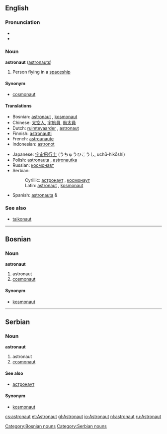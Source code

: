 ==English==
===Pronunciation===
*{{IPA|/ˈœstɹənɑt/ (''Canadian'')}}
*{{audio|en-ca-astronaut.ogg|Audio (CA)}}

=== Noun ===
'''astronaut''' ([[astronauts]])

#Person flying in a [[spaceship]]

====Synonym====
*[[cosmonaut]]

====Translations====
{{top}}
*Bosnian: [[astronaut#Bosnian|astronaut]] {{m}}, [[kosmonaut#Bosnian|kosmonaut]] {{m}}
*Chinese: [[太空人]], [[宇航員]], [[航太員]]
*Dutch: [[ruimtevaarder]] {{m}}, [[astronaut]] {{m}}
*Finnish: [[astronautti]]
*French: [[astrounaute]] {{m}}
*Indonesian: [[astronot]]
{{mid}}
*Japanese: [[宇宙飛行士]] (うちゅうひこうし, uchū-hikōshi)
*Polish: [[astronauta]] {{m}}, [[astronautka]] {{f}}
*Russian: [[космонавт]]
*Serbian:
*:Cyrillic: [[астронаут#Serbian|астронаут]] {{m}}, [[космонаут#Serbian|космонаут]] {{m}}
*:Latin: [[astronaut#Serbian|astronaut]] {{m}}, [[kosmonaut#Serbian|kosmonaut]] {{m}}
*Spanish: [[astronauta]] {{m}} & {{f}}
{{bottom}}

===See also===
*[[taikonaut]]

----

==Bosnian==
===Noun===
'''astronaut''' {{m}} {{s}}
#astronaut
#[[cosmonaut]]
====Synonym====
*[[kosmonaut#Bosnian|kosmonaut]]
[[Category:Bosnian nouns]]

----

==Serbian==
===Noun===
'''astronaut''' {{m}} {{s}}
#astronaut
#[[cosmonaut]]
====See also====
*[[астронаут#Serbian|астронаут]]
====Synonym====
*[[kosmonaut#Serbian|kosmonaut]]
[[Category:Serbian nouns]]

[[cs:astronaut]]
[[et:Astronaut]]
[[gl:Astronaut]]
[[io:Astronaut]]
[[nl:astronaut]]
[[ru:Astronaut]]